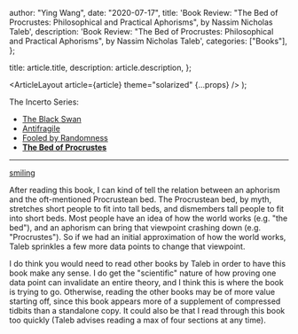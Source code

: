 
  author: "Ying Wang",
  date: "2020-07-17",
  title:
    'Book Review: "The Bed of Procrustes: Philosophical and Practical Aphorisms", by Nassim Nicholas Taleb',
  description:
    'Book Review: "The Bed of Procrustes: Philosophical and Practical Aphorisms", by Nassim Nicholas Taleb',
  categories: ["Books"],
};

  title: article.title,
  description: article.description,
};

  <ArticleLayout article={article} theme="solarized" {...props} />
);

The Incerto Series:

- [The Black Swan](/posts/2020/04/09/the_black_swan)
- [Antifragile](/posts/2020/05/06/antifragile)
- [Fooled by Randomness](/posts/2020/07/16/fooled_by_randomness)
- [**The Bed of Procrustes**](/posts/2020/07/17/the_bed_of_procrustes)

---

[smiling](/img/posts/2020/07/17/the_bed_of_procrustes_1.jpeg)

After reading this book, I can kind of tell the relation between an aphorism and
the oft-mentioned Procrustean bed. The Procrustean bed, by myth, stretches short
people to fit into tall beds, and dismembers tall people to fit into short beds.
Most people have an idea of how the world works (e.g. "the bed"), and an
aphorism can bring that viewpoint crashing down (e.g. "Procrustes"). So if we
had an initial approximation of how the world works, Taleb sprinkles a few more
data points to change that viewpoint.

I do think you would need to read other books by Taleb in order to have this
book make any sense. I do get the "scientific" nature of how proving one data
point can invalidate an entire theory, and I think this is where the book is
trying to go. Otherwise, reading the other books may be of more value starting
off, since this book appears more of a supplement of compressed tidbits than a
standalone copy. It could also be that I read through this book too quickly
(Taleb advises reading a max of four sections at any time).
